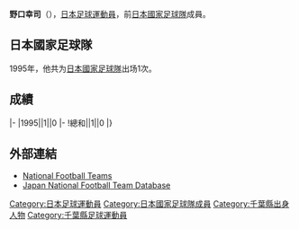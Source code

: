 {{BLP unsourced|time=2021-04-22T09:46:58+00:00}}
{{Infobox football biography
|name=野口幸司
|image=
|fullname=野口幸司
|birth_date={{Birth date and age|1970|6|5}}
|cityofbirth=[[千葉縣|千葉縣]]
|countryofbirth=[[日本|日本]]
|height=1.77 m
|position=[[前鋒_(足球)|前鋒]]
|currentclub=
|years=1989-1997<br/>1997<br/>1998-1999<br/>2000
|clubs=[[湘南比馬|藤田工業/平塚比馬]]<br/>[[川崎前鋒|川崎前鋒]]<br/>[[名古屋鯨魚|名古屋鯨魚]]<br/>[[大宮松鼠|大宮松鼠]]
|caps(goals)=
|nationalyears=1995
|nationalteam=[[日本國家足球隊|日本]]
|nationalcaps(goals)=1 (0)
}}
'''野口幸司'''（{{Bd|1970年|6月5日||}}），[[日本|日本]][[足球|足球]][[運動員|運動員]]，前[[日本國家足球隊|日本國家足球隊]]成員。

==日本國家足球隊==
1995年，他共为[[日本國家足球隊|日本國家足球隊]]出场1次。

==成績==
{{Football player national team statistics|JPN}}
|-
|1995||1||0
|-
!總和||1||0
|}

==外部連結==
{{Reflist}}
*[http://www.national-football-teams.com/v2/player.php?id=30526 National Football Teams] {{Wayback|url=http://www.national-football-teams.com/v2/player.php?id=30526 |date=20121021050101 }}
*[https://web.archive.org/web/20160319071433/http://www.japannationalfootballteam.com/en/players/noguchi_koji.html Japan National Football Team Database]

{{Japan-sport-bio-stub}}
{{Soccer-player-stub}}
[[Category:日本足球運動員|Category:日本足球運動員]]
[[Category:日本國家足球隊成員|Category:日本國家足球隊成員]]
[[Category:千葉縣出身人物|Category:千葉縣出身人物]]
[[Category:千葉縣足球運動員|Category:千葉縣足球運動員]]